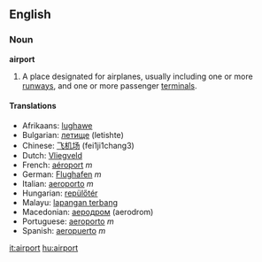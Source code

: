 ==English==

===Noun===
'''airport'''
#A place designated for airplanes, usually including one or more [[runway]]s, and one or more passenger [[terminal]]s.

====Translations====
*Afrikaans: [[lughawe]]
*Bulgarian: [[летище]] (letishte)
*Chinese: [[飞机场]] (fei1ji1chang3)
*Dutch: [[Vliegveld]]
*French: [[aéroport]] ''m''
*German: [[Flughafen]] ''m''
*Italian: [[aeroporto]] ''m''
*Hungarian: [[:hu:repülőtér|repülőtér]]
*Malayu: [[lapangan terbang]]
*Macedonian: [[аеродром]] (aerodrom)
*Portuguese: [[aeroporto]] ''m''
*Spanish: [[aeropuerto]] ''m''

[[it:airport]]
[[hu:airport]]